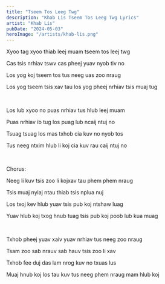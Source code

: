 ```yaml
---
title: "Tseem Tos Leeg Twg"
description: "Khab Lis Tseem Tos Leeg Twg Lyrics"
artist: "Khab Lis"
pubDate: "2024-05-03"
heroImage: "/artists/khab-lis.png"
---
```


Xyoo tag xyoo thiab leej muam tseem tos leej twg

Cas tsis nrhiav tswv cas pheej yuav nyob tiv no

Los yog koj tseem tos tus neeg uas zoo nraug

Los yog tseem tsis xav tau los yog pheej nrhiav tsis muaj tug

<br />

Los lub xyoo no puas nrhiav tus hlub leej muam

Puas nrhiav ib tug los puag lub ncaij ntuj no

Tsuag tsuag los mas txhob cia kuv no nyob tos

Tus neeg ntxim hlub li koj cia kuv rau caij ntuj no

<br />

Chorus:

Neeg li kuv tsis zoo li kojxav tau phem phem nraug

Tsis muaj nyiaj ntau thiab tsis nplua nuj

Los txoj kev hlub yuav tsis pub koj ntshaw luag

Yuav hlub koj txog hnub tuag tsis pub koj poob lub kua muag

<br />

Txhob pheej yuav xaiv yuav nrhiav tus neeg zoo nraug

Tsam zoo sab nrauv sab hauv tsis zoo li xav

Txhob fee duj das lam nrog kuv no txuas lus

Muaj hnub koj los tau kuv tus neeg phem nraug mam hlub koj
